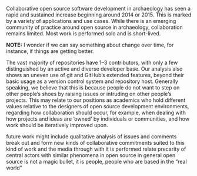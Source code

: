 Collaborative open source software development in archaeology has seen a rapid and sustained increase beginning around 2014 or 2015. This is marked by a variety of applications and use cases. While there is an emerging community of practice around open source in archaeology, collaboration remains limited. Most work is performed solo and is short-lived.

**NOTE:** I wonder if we can say something about change over time, for instance, if things are getting better.

The vast majority of repositories have 1--3 contributors, with only a few distinguished by an active and diverse developer base. Our analysis also shows an uneven use of git and GitHub's extended features, beyond their basic usage as a version control system and repository host. Generally speaking, we believe that this is because people do not want to step on other people's shoes by raising issues or intruding on other people's projects. This may relate to our positions as academics who hold different values relative to the designers of open source development environments, regarding how collaboration should occur, for example, when dealing with how projects and ideas are 'owned' by individuals or communities, and how work should be iteratively improved upon.

future work might include qualitative analysis of issues and comments
break out and form new kinds of collaborative commitments suited to this kind of work and the media through with it is performed
relate precarity of central actors with similar phenomena in open source in general
open source is not a magic bullet, it is people, people who are based in the "real world"
